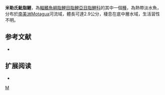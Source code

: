 {{Speciesbox 
| taxon = Hyphessobrycon milleri
| status = NE
| status_system = IUCN3.1
| authority =  [[Durbin|Durbin]], 1908
| synonyms = *''Hyphessobrycon compressus milleri''<br /><small>Durbin, 1908</small>
}}
'''米勒氏魮脂鯉'''，為[[輻鰭魚綱|輻鰭魚綱]][[脂鯉目|脂鯉目]][[脂鯉亞目|脂鯉亞目]][[脂鯉科|脂鯉科]]的其中一個[[種|種]]，為熱帶淡水魚，分布於[[南美洲|南美洲]]Motagua河流域，體長可達2.9公分，棲息在底中層水域，生活習性不明。
==参考文献==
{{refbegin}}
*{{FishBase_species|genus=Hyphessobrycon|species=milleri |year=2013|month=12}}
{{refend}}

== 扩展阅读 ==
{{refbegin}}
*{{wikispecies-inline|Hyphessobrycon milleri |米勒氏魮脂鯉}}
{{refend}}
{{Taxonbar|from=Q6407018}}

[[Category:魮脂鯉屬|M]]


{{魚類小作品}}